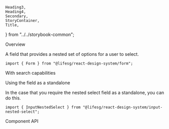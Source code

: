     Heading3,
    Heading4,
    Secondary,
    StoryContainer,
    Title,
} from "../../storybook-common";

<Meta title="Form/NestedSelect" component={Form.NestedSelect} />

<Title>Form.NestedSelect</Title>

<Secondary>Overview</Secondary>

A field that provides a nested set of options for a user to select.

```tsx
import { Form } from "@lifesg/react-design-system/form";
```

<Canvas>
    <Story name="NestedSelect">
        <StoryContainer>
            <Container>
                <Form.NestedSelect
                    label="This is the nested selected field"
                    options={options}
                />
                <Form.NestedSelect
                    label="This is allowing select on title label"
                    options={options}
                    selectableTitle={true}
                />
                <Form.NestedSelect
                    label="This is expanded all list item"
                    options={options}
                    mode="expand"
                />
            </Container>
        </StoryContainer>
    </Story>
</Canvas>

<Heading3>With search capabilities</Heading3>

<Canvas>
    <Story name="With search">
        <StoryContainer>
            <Container>
                <Form.NestedSelect
                    label="This has searchable options"
                    options={options}
                    enableSearch
                />
            </Container>
        </StoryContainer>
    </Story>
</Canvas>

<Heading3>Using the field as a standalone</Heading3>

In the case that you require the nested select field as a standalone, you can do this.

```tsx
import { InputNestedSelect } from "@lifesg/react-design-system/input-nested-select";
```

<Preview>
    <Story name="Standalone usage">
        <StoryContainer>
            <Container>
                <InputNestedSelect options={options} placeholder="Select" />
            </Container>
        </StoryContainer>
    </Story>
</Preview>

<Secondary>Component API</Secondary>

<PropsTable />
